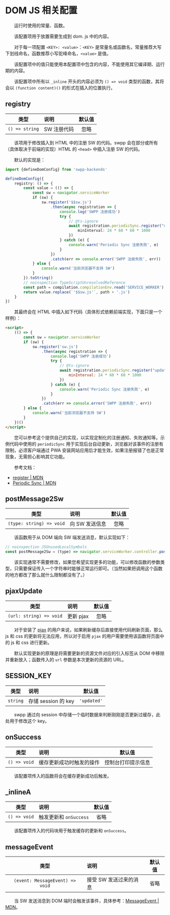 # DOM JS 相关配置

&emsp;&emsp;运行时使用的常量、函数。

&emsp;&emsp;该配置项用于放置需要生成到 dom. js 中的内容。

&emsp;&emsp;对于每一项配置 `<KEY>: <value>`：`<KEY>` 是常量名或函数名，常量推荐大写下划线命名，函数推荐小写驼峰命名，`<value>` 是值。

&emsp;&emsp;该配置项中的值只能使用本配置项中包含的内容，不能使用其它编译期、运行期的内容。

&emsp;&emsp;该配置项中所有以 `_inline` 开头的内容必须为 `() => void` 类型的函数，其将会以 `(function content)()` 的形式在插入的位置执行。

## registry

|       类型       | 说明      | 默认值 |
|:--------------:|:--------|:---:|
| `() => string` | SW 注册代码 | 忽略  |

&emsp;&emsp;该项用于修改插入到 HTML 中的注册 SW 的代码。swpp 会在部分或所有（具体取决于前端的实现）HTML 的 `<head>` 中插入注册 SW 的代码。

&emsp;&emsp;默认的实现是：

```typescript
import {defineDomConfig} from 'swpp-backends'

defineDomConfig({
    registry: () => {
        const value = (() => {
            const sw = navigator.serviceWorker
            if (sw) {
                sw.register('$$sw.js')
                    .then(async registration => {
                        console.log('SWPP 注册成功')
                        try {
                            // @ts-ignore
                            await registration.periodicSync.register("update", {
                                minInterval: 24 * 60 * 60 * 1000
                            })
                        } catch (e) {
                            console.warn('Periodic Sync 注册失败', e)
                        }
                    })
                    .catch(err => console.error('SWPP 注册失败', err))
            } else {
                console.warn('当前浏览器不支持 SW')
            }
        }).toString()
        // noinspection TypeScriptUnresolvedReference
        const path = compilation.compilationEnv.read('SERVICE_WORKER')
        return value.replace(`'$$sw.js'`, path + '.js')
    }
})
```

&emsp;&emsp;其最终会在 HTML 中插入如下代码（具体形式依赖前端实现，下面只是一个样例）：

```html
<script>
    (() => {
        const sw = navigator.serviceWorker
        if (sw) {
            sw.register('sw.js')
                .then(async registration => {
                    console.log('SWPP 注册成功')
                    try {
                        // @ts-ignore
                        await registration.periodicSync.register("update", {
                            minInterval: 24 * 60 * 60 * 1000
                        })
                    } catch (e) {
                        console.warn('Periodic Sync 注册失败', e)
                    }
                })
                .catch(err => console.error('SWPP 注册失败', err))
        } else {
            console.warn('当前浏览器不支持 SW')
        }
    })()
</script>
```

&emsp;&emsp;您可以参考这个提供自己的实现，以实现定制化的注册通知、失败通知等。示例代码中使用的 `periodicSync` 用于实现后台自动更新，浏览器对该事件的注册有限制，必须客户端通过 PWA 安装网站应用后才能生效，如果注册报错了也是正常现象，无需担心影响其它功能。

&emsp;&emsp;参考文档：

+ [register | MDN](https://developer.mozilla.org/zh-CN/docs/Web/API/ServiceWorkerContainer/register)
+ [Periodic Sync | MDN](https://developer.mozilla.org/en-US/docs/Web/API/PeriodicSyncManager)

## postMessage2Sw

|            类型            | 说明        | 默认值 |
|:------------------------:|:----------|:---:|
| `(type: string) => void` | 向 SW 发送信息 | 忽略  |

&emsp;&emsp;该函数用于从 DOM 端向 SW 端发送消息，默认实现如下：

```javascript
// noinspection JSUnusedLocalSymbols
const postMessage2Sw = (type) => navigator.serviceWorker.controller.postMessage(type)
```

&emsp;&emsp;该实现通常不需要修改，如果您希望实现更多的功能，可以修改函数的参数类型，只需要保证传入一个字符串时能够正常运行即可。（当然如果把调用这个函数的地方都改了那么就什么限制都没有了。）

## pjaxUpdate

|           类型            | 说明      | 默认值 |
|:-----------------------:|:--------|:---:|
| `(url: string) => void` | 更新 pjax | 忽略  |

&emsp;&emsp;对于安装了 [pjax](https://kmar.top/posts/dbf5bf98/) 的用户来说，如果刷新缓存后直接使用代码刷新页面，那么 js 和 css 的更新将无法应用，所以对于启用 `pjax` 的用户需要使用该函数将页面中的 js 和 css 进行更新。

&emsp;&emsp;默认实现更新的原理是将需要更新的资源文件对应的引入标签从 DOM 中移除并重新放入；函数传入的 `url` 参数是本次更新的资源的 URL。

## SESSION_KEY

|    类型    | 说明               |     默认值     |
|:--------:|:-----------------|:-----------:|
| `string` | 存储 session 的 key | `'updated'` |

&emsp;&emsp;swpp 通过向 session 中存储一个临时数据来判断刚刚是否更新过缓存，此处用于修改这个 key。

## onSuccess

|      类型      | 说明           |    默认值    |
|:------------:|:-------------|:---------:|
| `() => void` | 缓存更新成功时触发的操作 | 控制台打印提示信息 |

&emsp;&emsp;该配置项传入的函数将会在缓存更新成功后触发。

## _inlineA

|      类型      | 说明                | 默认值 |
|:------------:|:------------------|:---:|
| `() => void` | 触发更新和 `onSuccess` | 省略  |

&emsp;&emsp;该配置项传入的代码块用于触发缓存的更新和 `onSuccess`。

## messageEvent

|               类型                | 说明            | 默认值 |
|:-------------------------------:|:--------------|:---:|
| `(event: MessageEvent) => void` | 接受 SW 发送过来的消息 | 省略  |

&emsp;&emsp;当 SW 发送消息到 DOM 端时会触发该事件，具体参考：[MessageEvent | MDN](https://developer.mozilla.org/zh-CN/docs/Web/API/MessageEvent)。